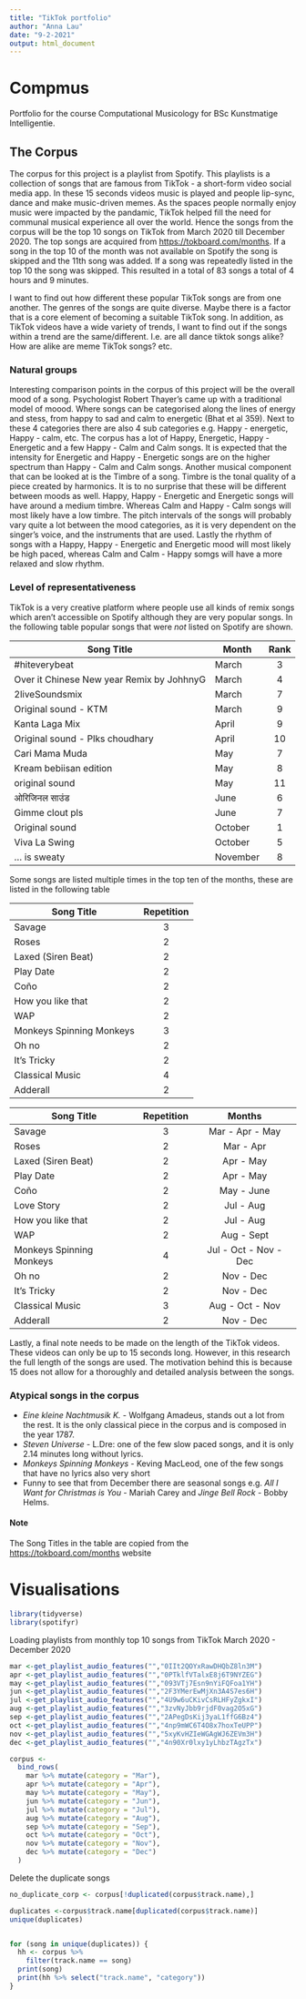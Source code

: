```yaml
---
title: "TikTok portfolio"
author: "Anna Lau"
date: "9-2-2021"
output: html_document
---
```


# Compmus
Portfolio for the course Computational Musicology for BSc Kunstmatige Intelligentie.

## The Corpus
The corpus for this project is a playlist from Spotify. This playlists is a collection of songs that are famous from TikTok - a short-form video social media app. In these 15 seconds videos music is played and people lip-sync, dance and make music-driven memes. As the spaces people normally enjoy music were impacted by the pandamic, TikTok helped fill the need for communal musical experience all over the world. Hence the songs from the corpus will be the top 10 songs on TikTok from March 2020 till December 2020. The top songs are acquired from <https://tokboard.com/months>. If a song in the top 10 of the month was not available on Spotify the song is skipped and the 11th song was added. If a song was repeatedly listed in the top 10 the song was skipped. This resulted in a total of 83 songs a total of 4 hours and 9 minutes. 

I want to find out how different these popular TikTok songs are from one another. The genres of the songs are quite diverse. Maybe there is a factor that is a core element of becoming a suitable TikTok song. In addition, as TikTok videos have a wide variety of trends, I want to find out if the songs within a trend are the same/different. I.e. are all dance tiktok songs alike? How are alike are meme TikTok songs? etc. 

### Natural groups
Interesting comparison points in the corpus of this project will be the overall mood of a song. Psychologist Robert Thayer's came up with a traditional model of moood. Where songs can be categorised along the lines of energy and stess, from happy to sad and calm to energetic (Bhat et al 359). Next to these 4 categories there are also 4 sub categories e.g. Happy - energetic, Happy - calm, etc. The corpus has a lot of Happy, Energetic, Happy - Energetic and a few Happy - Calm and Calm songs. It is expected that the intensity for Energetic and Happy - Energetic songs are on the higher spectrum than Happy - Calm and Calm songs. Another musical component that can be looked at is the Timbre of a song. Timbre is the tonal quality of a piece created by harmonics. It is to no surprise that these will be different between moods as well. Happy, Happy - Energetic and Energetic songs will have around a medium timbre. Whereas Calm and Happy - Calm songs will most likely have a low timbre. The pitch intervals of the songs will probably vary quite a lot between the mood categories, as it is very dependent on the singer's voice, and the instruments that are used. Lastly the rhythm of songs with a Happy, Happy - Energetic and Energetic mood will most likely be high paced, whereas Calm and Calm - Happy somgs will have a more relaxed and slow rhythm. 

### Level of representativeness  
TikTok is a very creative platform where people use all kinds of remix songs which aren't accessible on Spotify although they are very popular songs. In the following table popular songs that were *not* listed on Spotify are shown.

| Song Title                                | Month    | Rank |
|-------------------------------------------|----------|:----:|
| #hiteverybeat                             | March    | 3    |
| Over it Chinese New year Remix by JohhnyG | March    | 4    |
| 2liveSoundsmix                            | March    | 7    |
| Original sound - KTM                      | March    | 9    |
| Kanta Laga Mix                            | April    | 9    |
| Original sound - Plks choudhary           | April    | 10   |
| Cari Mama Muda                            | May      | 7    |
| Kream bebiisan edition                    | May      | 8    |
| original sound                            | May      | 11   |
| ओरिजिनल साउंड                              | June     | 6    |
| Gimme clout pls                           | June     | 7    |
| Original sound                            | October  | 1    |
| Viva La Swing                             | October  | 5    |
| ... is sweaty                             | November | 8    |

Some songs are listed multiple times in the top ten of the months, these are listed in the following table <br/>

| Song Title               | Repetition |
|--------------------------|:----------:|
| Savage                   | 3          |
| Roses                    | 2          |
| Laxed (Siren Beat)       | 2          |
| Play Date                | 2          |
| Coño                     | 2          |
| How you like that        | 2          |
| WAP                      | 2          |
| Monkeys Spinning Monkeys | 3          |
| Oh no                    | 2          |
| It's Tricky              | 2          |
| Classical Music          | 4          | 
| Adderall                 | 2          |

| Song Title               | Repetition | Months |
|--------------------------|:----------:| :----: |
| Savage                   | 3          | Mar - Apr - May| 
| Roses                    | 2          | Mar - Apr | 
| Laxed (Siren Beat)       | 2          | Apr - May |
| Play Date                | 2          | Apr - May | 
| Coño                     | 2          | May - June |
| Love Story               | 2          | Jul - Aug| 
| How you like that        | 2          | Jul - Aug | 
| WAP                      | 2          | Aug - Sept | 
| Monkeys Spinning Monkeys | 4          | Jul - Oct - Nov - Dec | 
| Oh no                    | 2          | Nov - Dec | 
| It's Tricky              | 2          | Nov - Dec | 
| Classical Music          | 3          | Aug - Oct - Nov | 
| Adderall                 | 2          | Nov - Dec | 

Lastly, a final note needs to be made on the length of the TikTok videos. These videos can only be up to 15 seconds long. However, in this research the full length of the songs are used. The motivation behind this is because 15 does not allow for a thoroughly and detailed analysis between the songs. 

### Atypical songs in the corpus
* *Eine kleine Nachtmusik K.* - Wolfgang Amadeus, stands out a lot from the rest. It is the only classical piece in the corpus and is composed in the year 1787. 
* *Steven Universe* - L.Dre: one of the few slow paced songs, and it is only 2.14 minutes long  without lyrics. 
* *Monkeys Spinning Monkeys* - Keving MacLeod, one of the few songs that have no lyrics also very short 
* Funny to see that from December there are seasonal songs e.g. *All I Want for Christmas is You* - Mariah Carey and *Jinge Bell Rock* - Bobby Helms. 

#### Note
The Song Titles in the table are copied from the <https://tokboard.com/months> website

# Visualisations
```r
library(tidyverse)
library(spotifyr)
```
Loading playlists from monthly top 10 songs from TikTok March 2020 - December 2020
```r
mar <-get_playlist_audio_features("","0IIt2QOYxRawDHQbZ8ln3M") 
apr <-get_playlist_audio_features("","0PTklfVTalxE8j6T9NYZEG") 
may <-get_playlist_audio_features("","093VTj7Esn9nYiFQFoa1YH") 
jun <-get_playlist_audio_features("","2F3YMerEwMjXn3A4S7es6H") 
jul <-get_playlist_audio_features("","4U9w6uCKivCsRLHFyZgkxI") 
aug <-get_playlist_audio_features("","3zvNyJbb9rjdF0vag2O5xG")
sep <-get_playlist_audio_features("","2APegDsKij3yaL1ffG6Bz4") 
oct <-get_playlist_audio_features("","4np9mWC6T4O8x7hoxTeUPP") 
nov <-get_playlist_audio_features("","5xyKvHZIeWGAgWJ6ZEVm3H") 
dec <-get_playlist_audio_features("","4n90Xr0lxy1yLhbzTAgzTx") 
``` 
```r
corpus <- 
  bind_rows(
    mar %>% mutate(category = "Mar"),
    apr %>% mutate(category = "Apr"),
    may %>% mutate(category = "May"),
    jun %>% mutate(category = "Jun"),
    jul %>% mutate(category = "Jul"),
    aug %>% mutate(category = "Aug"),
    sep %>% mutate(category = "Sep"),
    oct %>% mutate(category = "Oct"),
    nov %>% mutate(category = "Nov"),
    dec %>% mutate(category = "Dec")
  )


```

Delete the duplicate songs
```r
no_duplicate_corp <- corpus[!duplicated(corpus$track.name),]
```

```r
duplicates <-corpus$track.name[duplicated(corpus$track.name)]
unique(duplicates)


for (song in unique(duplicates)) {
  hh <- corpus %>%
    filter(track.name == song)
  print(song)
  print(hh %>% select("track.name", "category"))
}
```










